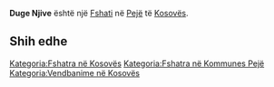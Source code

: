 {{Fshat në Kosovës
 | Emri                = Duge Njive
 | EmriAlt                = Arat e Gjata,Dagaive,Duga Njiva,Dugaiva,Dugaive,Dugaivë,Duganive,Duganjive,Duge NJive,Duge Njive,Dugonjive,Dukajeve,Dukajevë,Hartina,Дугањиве,Дуге Њиве
 | Emri (Rasa dhanore) = 
 | Figura              = 
 | Shteti              = Kosovës
 | Komuna              = Pejë
 | Kodi postar         = 
 | Sipërfaqja          = 

 | Popullsia           = 

 | Regj. i popullsisë  = 
 | Dend. e popullsisë  = 
 | Faqja zyrtare       = 
 <!--- Koordinatat ----> 
 | Gjerësia            = 42.71444
 | Gjatësia            = 20.07972
 | Lartësia            = 
}}
'''Duge Njive''' është një [[Fshati]] në [[Pejë]] të [[Kosovës]].

<!-- == Gjeografia == -->
<!-- == Historia == -->
<!-- == Demografia == -->
== Shih edhe ==
{{Komuna Pejë}}
{{Kosovo-Administrata-Cung}}

[[Kategoria:Fshatra në Kosovës]]
[[Kategoria:Fshatra në Kommunes Pejë]]
[[Kategoria:Vendbanime në Kosovës]]